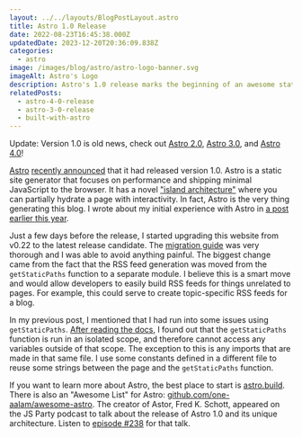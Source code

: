 ```yaml
---
layout: ../../layouts/BlogPostLayout.astro
title: Astro 1.0 Release
date: 2022-08-23T16:45:38.000Z
updatedDate: 2023-12-20T20:36:09.838Z
categories:
  - astro
image: /images/blog/astro/astro-logo-banner.svg
imageAlt: Astro's Logo
description: Astro's 1.0 release marks the beginning of an awesome static site generator.
relatedPosts:
  - astro-4-0-release
  - astro-3-0-release
  - built-with-astro
---
```

Update: Version 1.0 is old news, check out [Astro 2.0](../astro-2-0-release/), [Astro 3.0](../astro-3-0-release/),
and [Astro 4.0](../astro-4-0-release/)!

[Astro](../astro/) [recently announced](https://astro.build/blog/astro-1/) that it had released
version 1.0. Astro is a static site generator that focuses on performance and
shipping minimal JavaScript to the browser. It has a novel
["island architecture"](https://docs.astro.build/en/concepts/islands/)
where you can partially hydrate a page with interactivity.
In fact, Astro is the very thing generating this blog. I wrote about my initial
experience with Astro in [a post earlier this year](/blog/built-with-astro/).

Just a few days before the release, I started upgrading this website from v0.22
to the latest release candidate. The [migration guide](https://docs.astro.build/en/guides/upgrade-to/v1/)
was very thorough and I was able to avoid anything painful. The biggest change
came from the fact that the RSS feed generation was moved from the `getStaticPaths`
function to a separate module. I believe this is a smart move and would allow
developers to easily build RSS feeds for things unrelated to pages. For example,
this could serve to create topic-specific RSS feeds for a blog.

<RandomSupport />

In my previous post, I mentioned that I had run into some issues using `getStaticPaths`.
[After reading the docs](https://docs.astro.build/en/reference/api-reference/#getstaticpaths),
I found out that the `getStaticPaths` function is run in an isolated scope, and
therefore cannot access any variables outside of that scope. The exception to this
is any imports that are made in that same file. I use some constants defined
in a different file to reuse some strings between the page and the `getStaticPaths`
function.

If you want to learn more about Astro, the best place to start is [astro.build](https://astro.build/).
There is also an "Awesome List" for Astro: [github.com/one-aalam/awesome-astro](https://github.com/one-aalam/awesome-astro).
The creator of Astor, Fred K. Schott, appeared on the JS Party podcast to talk
about the release of Astro 1.0 and its unique architecture. Listen to
[episode #238](https://changelog.com/jsparty/238) for that talk.
